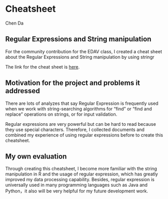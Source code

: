 # Cheatsheet

Chen Da

## Regular Expressions and String manipulation

For the community contribution for the EDAV class, I created a cheat sheet about the Regular Expressions and String manipulation by using stringr

The link for the cheat sheet is [here](https://github.com/CHENNEY001/regularExpressionCheatsheet/blob/main/Regular%20Expression%20cheatsheet.pdf).

## Motivation for the project and problems it addressed

There are lots of analyzes that say Regular Expression is frequently used when we work with string-searching algorithms for "find" or "find and replace" operations on strings, or for input validation.

Regular expressions are very powerful but can be hard to read because they use special characters. Therefore, I collected documents and combined my experience of using regular expressions before to create this cheatsheet.

## My own evaluation

Through creating this cheatsheet, I become more familiar with the string manipulation in R and the usage of regular expression, which has greatly improved my data processing capability. Besides, regular expression is universally used in many programming languages such as Java and Python，it also will be very helpful for my future development work.
